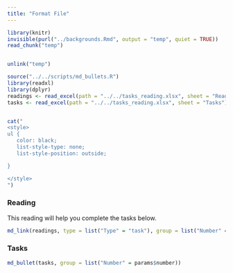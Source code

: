 ```yaml
---
title: "Format File"
---
```



```r
library(knitr)
invisible(purl("../backgrounds.Rmd", output = "temp", quiet = TRUE))
read_chunk("temp")
```

```r
```

```r
unlink("temp")
```

```r
source("../../scripts/md_bullets.R")
library(readxl)
library(dplyr)
readings <- read_excel(path = "../../tasks_reading.xlsx", sheet = "Reading")
tasks <- read_excel(path = "../../tasks_reading.xlsx", sheet = "Tasks")


cat("
<style>
ul {
   color: black;
   list-style-type: none;
   list-style-position: outside;

}

</style>
")
```


### Reading

This reading will help you complete the tasks below.

```r

md_link(readings, type = list("Type" = "task"), group = list("Number" = params$number))

```


### Tasks


```r

md_bullet(tasks, group = list("Number" = params$number))

```

